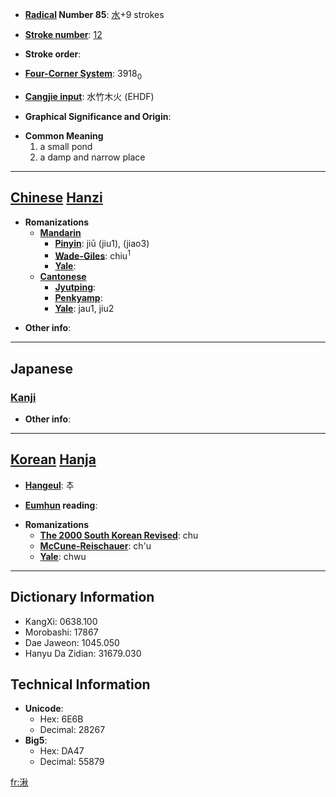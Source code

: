 * '''[[Wiktionary:Chinese radical index| Radical]] Number 85''': [[Wiktionary:Chinese radical index 水|水]]+9 strokes

* '''[[Wiktionary:Chinese total strokes index|Stroke number]]''': [[Wiktionary:Chinese total strokes index 12|12]]

* '''Stroke order''': 

* '''[[Wiktionary:Chinese four corner index|Four-Corner System]]''': 3918<sub>0</sub>

* '''[[Wiktionary:Chinese Cangjie index|Cangjie input]]''': 水竹木火 (EHDF)

* '''Graphical Significance and Origin''': 

* '''Common Meaning'''
*#a small pond
*# a damp and narrow place


----

== [[Chinese]] [[Hanzi]] ==

* '''Romanizations'''
** '''[[Mandarin]]'''
*** '''[[Pinyin]]''': jiū (jiu1), (jiao3)
*** '''[[Wade-Giles]]''': chiu<sup>1</sup>
*** '''[[Yale]]''': 
** '''[[Cantonese]]'''
*** '''[[Jyutping]]''':
*** '''[[Penkyamp]]''': 
*** '''[[Yale]]''': jau1, jiu2

* '''Other info''': 

----

==Japanese==
===[[Kanji]]===
{{kanji|on readings=[[しょう]] (shō), [[しゅう]] (shū)|kun readings=[[くて]] (kute)}}

* '''Other info''':  

----

== [[Korean]] [[Hanja]] ==

* '''[[Hangeul]]''': 추

* '''[[Eumhun]] reading''': 

* '''Romanizations'''
** '''[[The 2000 South Korean Revised Romanization|The 2000 South Korean Revised]]''': chu
** '''[[McCune-Reischauer]]''': ch'u
** '''[[Yale]]''': chwu

----

== Dictionary Information ==

* KangXi: 0638.100
* Morobashi: 17867
* Dae Jaweon: 1045.050
* Hanyu Da Zidian: 31679.030

== Technical Information ==

* '''Unicode''':
** Hex: 6E6B
** Decimal: 28267
* '''Big5''':
** Hex: DA47
** Decimal: 55879

[[fr:湫]]
